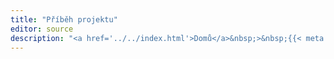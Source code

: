 ```yaml
---
title: "Příběh projektu"
editor: source
description: "<a href='../../index.html'>Domů</a>&nbsp;>&nbsp;{{< meta title >}}"
---
```

